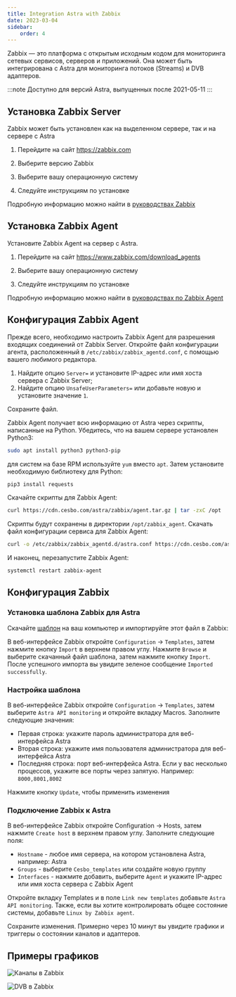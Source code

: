 ```yaml
---
title: Integration Astra with Zabbix
date: 2023-03-04
sidebar:
    order: 4
---
```



Zabbix — это платформа с открытым исходным кодом для мониторинга сетевых сервисов, серверов и приложений. Она может быть интегрирована с Astra для мониторинга потоков (Streams) и DVB адаптеров.

:::note
Доступно для версий Astra, выпущенных после 2021-05-11
:::

## Установка Zabbix Server

Zabbix может быть установлен как на выделенном сервере, так и на сервере с Astra

<Steps>

1. Перейдите на сайт https://zabbix.com

1. Выберите версию Zabbix

1. Выберите вашу операционную систему

1. Следуйте инструкциям по установке

</Steps>

Подробную информацию можно найти в [руководствах Zabbix](https://www.zabbix.com/manuals)

## Установка Zabbix Agent

Установите Zabbix Agent на сервер с Astra.

<Steps>

1. Перейдите на сайт https://www.zabbix.com/download_agents

1. Выберите вашу операционную систему

1. Следуйте инструкциям по установке

</Steps>

Подробную информацию можно найти в [руководствах по Zabbix Agent](https://www.zabbix.com/documentation/current/manual/concepts/agent)

## Конфигурация Zabbix Agent

Прежде всего, необходимо настроить Zabbix Agent для разрешения входящих соединений от Zabbix Server. Откройте файл конфигурации агента, расположенный в `/etc/zabbix/zabbix_agentd.conf`, с помощью вашего любимого редактора.

1. Найдите опцию `Server=` и установите IP-адрес или имя хоста сервера с Zabbix Server;
1. Найдите опцию `UnsafeUserParameters=` или добавьте новую и установите значение `1`.

Сохраните файл.

Zabbix Agent получает всю информацию от Astra через скрипты, написанные на Python. Убедитесь, что на вашем сервере установлен Python3:

```sh
sudo apt install python3 python3-pip
```

для систем на базе RPM используйте `yum` вместо `apt`. Затем установите необходимую библиотеку для Python:

```sh
pip3 install requests
```

Скачайте скрипты для Zabbix Agent:

```sh
curl https://cdn.cesbo.com/astra/zabbix/agent.tar.gz | tar -zxC /opt
```

Скрипты будут сохранены в директории `/opt/zabbix_agent`. Скачать файл конфигурации сервиса для Zabbix Agent:

```sh
curl -o /etc/zabbix/zabbix_agentd.d/astra.conf https://cdn.cesbo.com/astra/zabbix/astra.conf
```

И наконец, перезапустите Zabbix Agent:

```sh
systemctl restart zabbix-agent
```

## Конфигурация Zabbix

### Установка шаблона Zabbix для Astra

Скачайте [шаблон](https://cdn.cesbo.com/astra/zabbix/zbx_astra.xml) на ваш компьютер и импортируйте этот файл в Zabbix:

В веб-интерфейсе Zabbix откройте `Configuration` → `Templates`, затем нажмите кнопку `Import` в верхнем правом углу. Нажмите `Browse` и выберите скачанный файл шаблона, затем нажмите кнопку `Import`. После успешного импорта вы увидите зеленое сообщение `Imported successfully`.

### Настройка шаблона

В веб-интерфейсе Zabbix откройте `Configuration` → `Templates`, затем выберите `Astra API monitoring` и откройте вкладку Macros. Заполните следующие значения:

- Первая строка: укажите пароль администратора для веб-интерфейса Astra
- Вторая строка: укажите имя пользователя администратора для веб-интерфейса Astra
- Последняя строка: порт веб-интерфейса Astra. Если у вас несколько процессов, укажите все порты через запятую. Например: `8000,8001,8002`

Нажмите кнопку `Update`, чтобы применить изменения

### Подключение Zabbix к Astra

В веб-интерфейсе Zabbix откройте Configuration → Hosts, затем нажмите `Create host` в верхнем правом углу. Заполните следующие поля:

- `Hostname` - любое имя сервера, на котором установлена Astra, например: Astra
- `Groups` - выберите `Cesbo_templates` или создайте новую группу
- `Interfaces` - нажмите добавить, выберите `Agent` и укажите IP-адрес или имя хоста сервера с Zabbix Agent

Откройте вкладку Templates и в поле `Link new templates` добавьте `Astra API monitoring`. Также, если вы хотите контролировать общее состояние системы, добавьте `Linux by Zabbix agent`.

Сохраните изменения. Примерно через 10 минут вы увидите графики и триггеры о состоянии каналов и адаптеров.

## Примеры графиков

![Каналы в Zabbix](https://cdn.cesbo.com/help/astra/monitoring/export/zabbix/zabbix-channel.png)

![DVB в Zabbix](https://cdn.cesbo.com/help/astra/monitoring/export/zabbix/zabbix-dvb.png)